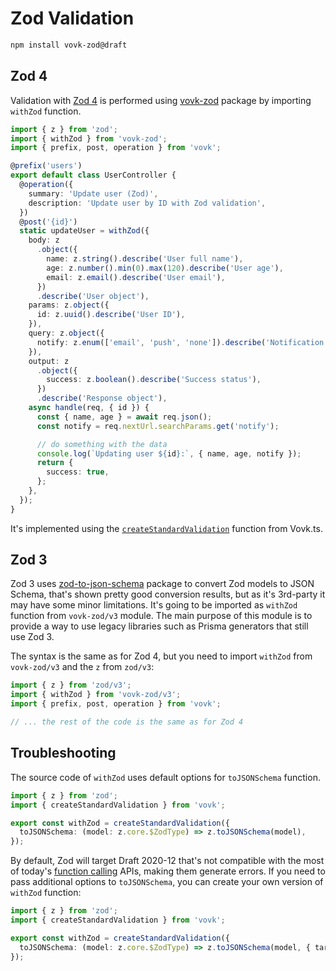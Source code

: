# Zod Validation

```sh npm2yarn
npm install vovk-zod@draft
```

## Zod 4

Validation with [Zod 4](https://www.npmjs.com/package/zod) is performed using [vovk-zod](https://www.npmjs.com/package/vovk-zod) package by importing `withZod` function.

```ts
import { z } from 'zod';
import { withZod } from 'vovk-zod';
import { prefix, post, operation } from 'vovk';

@prefix('users')
export default class UserController {
  @operation({
    summary: 'Update user (Zod)',
    description: 'Update user by ID with Zod validation',
  })
  @post('{id}')
  static updateUser = withZod({
    body: z
      .object({
        name: z.string().describe('User full name'),
        age: z.number().min(0).max(120).describe('User age'),
        email: z.email().describe('User email'),
      })
      .describe('User object'),
    params: z.object({
      id: z.uuid().describe('User ID'),
    }),
    query: z.object({
      notify: z.enum(['email', 'push', 'none']).describe('Notification type'),
    }),
    output: z
      .object({
        success: z.boolean().describe('Success status'),
      })
      .describe('Response object'),
    async handle(req, { id }) {
      const { name, age } = await req.json();
      const notify = req.nextUrl.searchParams.get('notify');

      // do something with the data
      console.log(`Updating user ${id}:`, { name, age, notify });
      return {
        success: true,
      };
    },
  });
}
```

It's implemented using the [`createStandardValidation`](./standard) function from Vovk.ts.

## Zod 3

Zod 3 uses [zod-to-json-schema](https://www.npmjs.com/package/zod-to-json-schema) package to convert Zod models to JSON Schema, that's shown pretty good conversion results, but as it's 3rd-party it may have some minor limitations. It's going to be imported as `withZod` function from `vovk-zod/v3` module. The main purpose of this module is to provide a way to use legacy libraries such as Prisma generators that still use Zod 3.

The syntax is the same as for Zod 4, but you need to import `withZod` from `vovk-zod/v3` and the `z` from `zod/v3`:

```ts
import { z } from 'zod/v3';
import { withZod } from 'vovk-zod/v3';
import { prefix, post, operation } from 'vovk';

// ... the rest of the code is the same as for Zod 4
```

## Troubleshooting

The source code of `withZod` uses default options for `toJSONSchema` function.

```ts filename="vovk-zod/src/index.ts"
import { z } from 'zod';
import { createStandardValidation } from 'vovk';

export const withZod = createStandardValidation({
  toJSONSchema: (model: z.core.$ZodType) => z.toJSONSchema(model),
});
```

By default, Zod will target Draft 2020-12 that's not compatible with the most of today's [function calling](/function-calling) APIs, making them generate errors. If you need to pass additional options to `toJSONSchema`, you can create your own version of `withZod` function:

```ts filename="src/lib/withZod.ts" {5}
import { z } from 'zod';
import { createStandardValidation } from 'vovk';

export const withZod = createStandardValidation({
  toJSONSchema: (model: z.core.$ZodType) => z.toJSONSchema(model, { target: 'draft-7' }),
});
```


